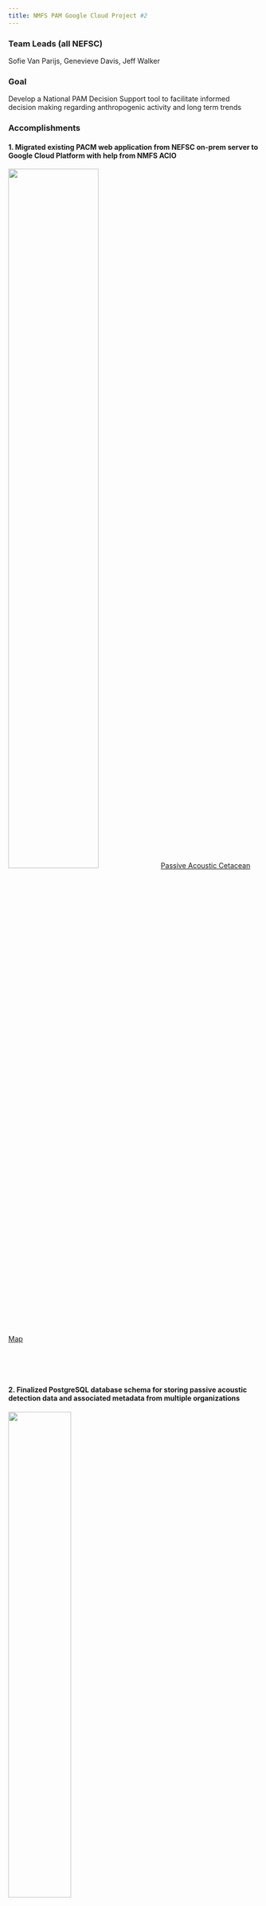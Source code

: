 ```yaml
---
title: NMFS PAM Google Cloud Project #2
---
```


### Team Leads (all NEFSC)
Sofie Van Parijs, Genevieve Davis, Jeff Walker

### Goal 
Develop a National PAM Decision Support tool to facilitate informed decision making regarding anthropogenic activity and long term trends

### Accomplishments

#### 1. Migrated existing PACM web application from NEFSC on-prem server to Google Cloud Platform with help from NMFS ACIO
![](/content/images/Priority_project_graphics/cloud_2/PACM_migration.PNG){width=60%}
[Passive Acoustic Cetacean Map](https://apps-nefsc.fisheries.noaa.gov/pacm/#/narw)

\
\
\


#### 2. Finalized PostgreSQL database schema for storing passive acoustic detection data and associated metadata from multiple organizations

![](/content/images/Priority_project_graphics/cloud_2/schema_workflow.PNG){width=50%}

\
\
\


#### 3. Cleaned, transformed, merged all available legacy data from multiple sources into new schema using {targets} R package

![](/content/images/Priority_project_graphics/cloud_2/legacy_data_merge.PNG)